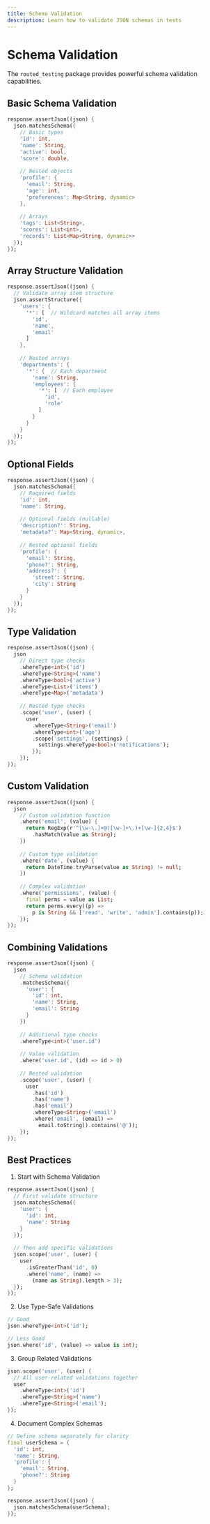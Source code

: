 ```yaml
---
title: Schema Validation
description: Learn how to validate JSON schemas in tests
---
```


# Schema Validation

The `routed_testing` package provides powerful schema validation capabilities.

## Basic Schema Validation

```dart
response.assertJson((json) {
  json.matchesSchema({
    // Basic types
    'id': int,
    'name': String,
    'active': bool,
    'score': double,
    
    // Nested objects
    'profile': {
      'email': String,
      'age': int,
      'preferences': Map<String, dynamic>
    },
    
    // Arrays
    'tags': List<String>,
    'scores': List<int>,
    'records': List<Map<String, dynamic>>
  });
});
```

## Array Structure Validation

```dart
response.assertJson((json) {
  // Validate array item structure
  json.assertStructure({
    'users': {
      '*': [  // Wildcard matches all array items
        'id',
        'name',
        'email'
      ]
    },
    
    // Nested arrays
    'departments': {
      '*': {  // Each department
        'name': String,
        'employees': {
          '*': [  // Each employee
            'id',
            'role'
          ]
        }
      }
    }
  });
});
```

## Optional Fields

```dart
response.assertJson((json) {
  json.matchesSchema({
    // Required fields
    'id': int,
    'name': String,
    
    // Optional fields (nullable)
    'description?': String,
    'metadata?': Map<String, dynamic>,
    
    // Nested optional fields
    'profile': {
      'email': String,
      'phone?': String,
      'address?': {
        'street': String,
        'city': String
      }
    }
  });
});
```

## Type Validation

```dart
response.assertJson((json) {
  json
    // Direct type checks
    .whereType<int>('id')
    .whereType<String>('name')
    .whereType<bool>('active')
    .whereType<List>('items')
    .whereType<Map>('metadata')
    
    // Nested type checks
    .scope('user', (user) {
      user
        .whereType<String>('email')
        .whereType<int>('age')
        .scope('settings', (settings) {
          settings.whereType<bool>('notifications');
        });
    });
});
```

## Custom Validation

```dart
response.assertJson((json) {
  json
    // Custom validation function
    .where('email', (value) {
      return RegExp(r'^[\w-\.]+@([\w-]+\.)+[\w-]{2,4}$')
        .hasMatch(value as String);
    })
    
    // Custom type validation
    .where('date', (value) {
      return DateTime.tryParse(value as String) != null;
    })
    
    // Complex validation
    .where('permissions', (value) {
      final perms = value as List;
      return perms.every((p) => 
        p is String && ['read', 'write', 'admin'].contains(p));
    });
});
```

## Combining Validations

```dart
response.assertJson((json) {
  json
    // Schema validation
    .matchesSchema({
      'user': {
        'id': int,
        'name': String,
        'email': String
      }
    })
    
    // Additional type checks
    .whereType<int>('user.id')
    
    // Value validation
    .where('user.id', (id) => id > 0)
    
    // Nested validation
    .scope('user', (user) {
      user
        .has('id')
        .has('name')
        .has('email')
        .whereType<String>('email')
        .where('email', (email) => 
          email.toString().contains('@'));
    });
});
```

## Best Practices

1. Start with Schema Validation
```dart
response.assertJson((json) {
  // First validate structure
  json.matchesSchema({
    'user': {
      'id': int,
      'name': String
    }
  });
  
  // Then add specific validations
  json.scope('user', (user) {
    user
      .isGreaterThan('id', 0)
      .where('name', (name) => 
        (name as String).length > 3);
  });
});
```

2. Use Type-Safe Validations
```dart
// Good
json.whereType<int>('id');

// Less Good
json.where('id', (value) => value is int);
```

3. Group Related Validations
```dart
json.scope('user', (user) {
  // All user-related validations together
  user
    .whereType<int>('id')
    .whereType<String>('name')
    .whereType<String>('email');
});
```

4. Document Complex Schemas
```dart
// Define schema separately for clarity
final userSchema = {
  'id': int,
  'name': String,
  'profile': {
    'email': String,
    'phone?': String
  }
};

response.assertJson((json) {
  json.matchesSchema(userSchema);
});
```